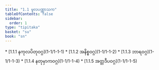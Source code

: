 ```yaml
---
title: "1.1 မူလပဏ္ဏာသက"
tableOfContents: false
sidebar:
  order: 1
type: "tipitaka"
basket: "su"
book: "sn"
---
```



<DynamicBreadcrumb />



<TableOfContents book="sn" section="1.1">
* [1.1.1 နကုလပိတုဝဂ္ဂ](1-1/1-1-1)
* [1.1.2 အနိစ္စဝဂ္ဂ](1-1/1-1-2)
* [1.1.3 ဘာရဝဂ္ဂ](1-1/1-1-3)
* [1.1.4 နတုမှာကဝဂ္ဂ](1-1/1-1-4)
* [1.1.5 အတ္တဒီပဝဂ္ဂ](1-1/1-1-5)
</TableOfContents>